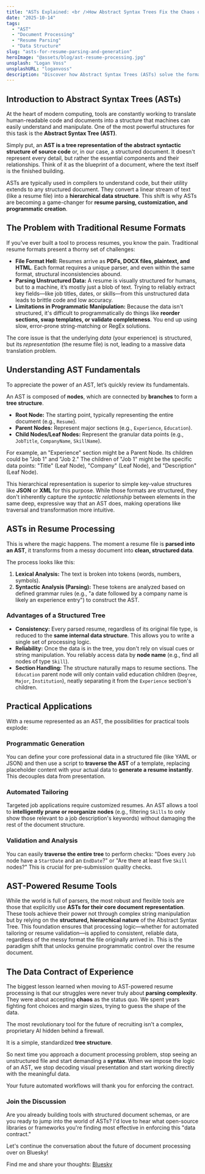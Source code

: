 ```yaml
---
title: "ASTs Explained: <br />How Abstract Syntax Trees Fix the Chaos of Resume Parsing"
date: "2025-10-14"
tags:
  - "AST"
  - "Document Processing"
  - "Resume Parsing"
  - "Data Structure"
slug: "asts-for-resume-parsing-and-generation"
heroImage: "@assets/blog/ast-resume-processing.jpg"
unsplash: "Logan Voss"
unsplashURL: "loganvoss"
description: "Discover how Abstract Syntax Trees (ASTs) solve the format chaos of traditional resumes, turning unstructured documents into reliable, structured data for programmatic generation and analysis."
---
```


## Introduction to Abstract Syntax Trees (ASTs)

At the heart of modern computing, tools are constantly working to translate human-readable code and documents into a structure that machines can easily understand and manipulate. One of the most powerful structures for this task is the **Abstract Syntax Tree (AST)**.

Simply put, an **AST is a tree representation of the abstract syntactic structure of source code** or, in our case, a structured document. It doesn't represent every detail, but rather the essential components and their relationships. Think of it as the blueprint of a document, where the text itself is the finished building.

ASTs are typically used in compilers to understand code, but their utility extends to any structured document. They convert a linear stream of text (like a resume file) into a **hierarchical data structure**. This shift is why ASTs are becoming a game-changer for **resume parsing, customization, and programmatic creation**.

## The Problem with Traditional Resume Formats

If you've ever built a tool to process resumes, you know the pain. Traditional resume formats present a thorny set of challenges:

- **File Format Hell:** Resumes arrive as **PDFs, DOCX files, plaintext, and HTML**. Each format requires a unique parser, and even within the same format, structural inconsistencies abound.
- **Parsing Unstructured Data:** A resume is visually structured for humans, but to a machine, it’s mostly just a blob of text. Trying to reliably extract key fields—like job titles, dates, or skills—from this unstructured data leads to brittle code and low accuracy.
- **Limitations in Programmatic Manipulation:** Because the data isn't structured, it's difficult to programmatically do things like **reorder sections, swap templates, or validate completeness**. You end up using slow, error-prone string-matching or RegEx solutions.

The core issue is that the underlying _data_ (your experience) is structured, but its _representation_ (the resume file) is not, leading to a massive data translation problem.

## Understanding AST Fundamentals

To appreciate the power of an AST, let’s quickly review its fundamentals.

An AST is composed of **nodes**, which are connected by **branches** to form a **tree structure**.

- **Root Node:** The starting point, typically representing the entire document (e.g., `Resume`).
- **Parent Nodes:** Represent major sections (e.g., `Experience`, `Education`).
- **Child Nodes/Leaf Nodes:** Represent the granular data points (e.g., `JobTitle`, `CompanyName`, `SkillName`).

For example, an "Experience" section might be a Parent Node. Its children could be "Job 1" and "Job 2." The children of "Job 1" might be the specific data points: "Title" (Leaf Node), "Company" (Leaf Node), and "Description" (Leaf Node).

This hierarchical representation is superior to simple key-value structures like **JSON** or **XML** for this purpose. While those formats are structured, they don't inherently capture the _syntactic relationship_ between elements in the same deep, expressive way that an AST does, making operations like traversal and transformation more intuitive.

## ASTs in Resume Processing

This is where the magic happens. The moment a resume file is **parsed into an AST**, it transforms from a messy document into **clean, structured data**.

The process looks like this:

1. **Lexical Analysis:** The text is broken into tokens (words, numbers, symbols).
2. **Syntactic Analysis (Parsing):** These tokens are analyzed based on defined grammar rules (e.g., "a date followed by a company name is likely an experience entry") to construct the AST.

### Advantages of a Structured Tree

- **Consistency:** Every parsed resume, regardless of its original file type, is reduced to the **same internal data structure**. This allows you to write a single set of processing logic.
- **Reliability:** Once the data is in the tree, you don't rely on visual cues or string manipulation. You reliably access data by **node name** (e.g., find all nodes of type `Skill`).
- **Section Handling:** The structure naturally maps to resume sections. The `Education` parent node will only contain valid education children (`Degree`, `Major`, `Institution`), neatly separating it from the `Experience` section's children.

## Practical Applications

With a resume represented as an AST, the possibilities for practical tools explode:

### Programmatic Generation

You can define your core professional data in a structured file (like YAML or JSON) and then use a script to **traverse the AST** of a template, replacing placeholder content with your actual data to **generate a resume instantly**. This decouples data from presentation.

### Automated Tailoring

Targeted job applications require customized resumes. An AST allows a tool to **intelligently prune or reorganize nodes** (e.g., filtering `Skills` to only show those relevant to a job description's keywords) without damaging the rest of the document structure.

### Validation and Analysis

You can easily **traverse the entire tree** to perform checks: "Does every `Job` node have a `StartDate` and an `EndDate`?" or "Are there at least five `Skill` nodes?" This is crucial for pre-submission quality checks.

## AST-Powered Resume Tools

While the world is full of parsers, the most robust and flexible tools are those that explicitly use **ASTs for their core document representation**. These tools achieve their power not through complex string manipulation but by relying on the **structured, hierarchical nature** of the Abstract Syntax Tree. This foundation ensures that processing logic—whether for automated tailoring or resume validation—is applied to consistent, reliable data, regardless of the messy format the file originally arrived in. This is the paradigm shift that unlocks genuine programmatic control over the resume document.

## The Data Contract of Experience

The biggest lesson learned when moving to AST-powered resume processing is that our struggles were never truly about **parsing complexity**. They were about accepting **chaos** as the status quo. We spent years fighting font choices and margin sizes, trying to guess the shape of the data.

The most revolutionary tool for the future of recruiting isn't a complex, proprietary AI hidden behind a firewall.

It is a simple, standardized **tree structure**.

So next time you approach a document processing problem, stop seeing an unstructured file and start demanding a **syntax**. When we impose the logic of an AST, we stop decoding visual presentation and start working directly with the meaningful data.

Your future automated workflows will thank you for enforcing the contract.

### Join the Discussion

Are you already building tools with structured document schemas, or are you ready to jump into the world of ASTs? I'd love to hear what open-source libraries or frameworks you're finding most effective in enforcing this "data contract."

Let's continue the conversation about the future of document processing over on Bluesky!

Find me and share your thoughts: [Bluesky](https://bsky.app/profile/joshfinnie.dev>)
